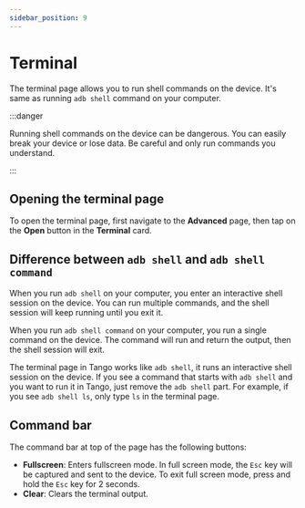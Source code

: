 ```yaml
---
sidebar_position: 9
---
```


# Terminal

The terminal page allows you to run shell commands on the device. It's same as running `adb shell` command on your computer.

:::danger

Running shell commands on the device can be dangerous. You can easily break your device or lose data. Be careful and only run commands you understand.

:::

## Opening the terminal page

To open the terminal page, first navigate to the **Advanced** page, then tap on the **Open** button in the **Terminal** card.

## Difference between `adb shell` and `adb shell command`

When you run `adb shell` on your computer, you enter an interactive shell session on the device. You can run multiple commands, and the shell session will keep running until you exit it.

When you run `adb shell command` on your computer, you run a single command on the device. The command will run and return the output, then the shell session will exit.

The terminal page in Tango works like `adb shell`, it runs an interactive shell session on the device. If you see a command that starts with `adb shell` and you want to run it in Tango, just remove the `adb shell` part. For example, if you see `adb shell ls`, only type `ls` in the terminal page.

## Command bar

The command bar at top of the page has the following buttons:

* **Fullscreen**: Enters fullscreen mode. In full screen mode, the `Esc` key will be captured and sent to the device. To exit full screen mode, press and hold the `Esc` key for 2 seconds.
* **Clear**: Clears the terminal output.
